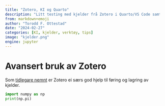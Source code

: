 ```yaml
---
title: "Zotero, KI og Quarto"
description: "Litt testing med kjelder frå Zotero i Quarto/VS Code samt ein tanke og to om kjelder og KI"
from: markdown+emoji
author: "Torodd F. Ottestad"
date: "2024-02-27"
categories: [KI, kjelder, verktøy, tips]
image: "kjelder.png"
engine: jupyter
---
```


# Avansert bruk av Zotero

Som [tidlegare nemnt](posts\\230127_zotero\index.qmd) er Zotero ei særs god hjelp til føring og lagring av kjelder.

```python
import numpy as np
print(np.pi)
```